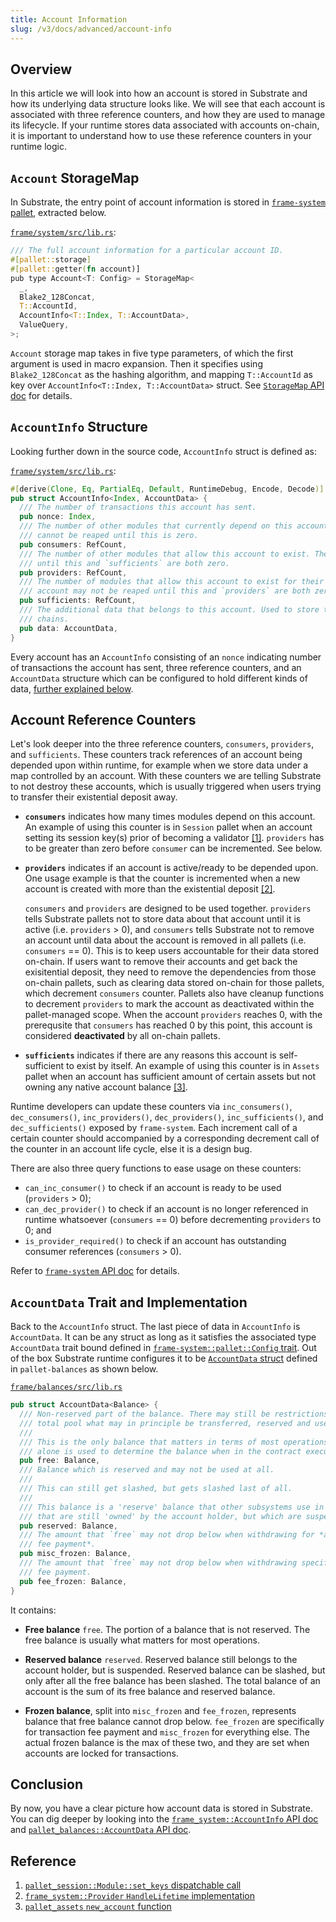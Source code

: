 ```yaml
---
title: Account Information
slug: /v3/docs/advanced/account-info
---
```


## Overview

In this article we will look into how an account is stored in Substrate and how its underlying data
structure looks like. We will see that each account is associated with three reference counters, and
how they are used to manage its lifecycle. If your runtime stores data associated with accounts
on-chain, it is important to understand how to use these reference counters in your runtime logic.

## `Account` StorageMap

In Substrate, the entry point of account information is stored in
[`frame-system` pallet](https://substrate.dev/rustdocs/latest/frame_system),
extracted below.

[`frame/system/src/lib.rs`](https://substrate.dev/rustdocs/latest/src/frame_system/lib.rs.html#530):

```rust
/// The full account information for a particular account ID.
#[pallet::storage]
#[pallet::getter(fn account)]
pub type Account<T: Config> = StorageMap<
  _,
  Blake2_128Concat,
  T::AccountId,
  AccountInfo<T::Index, T::AccountData>,
  ValueQuery,
>;
```

`Account` storage map takes in five type parameters, of which the first argument is used in macro
expansion. Then it specifies using `Blake2_128Concat` as the hashing algorithm, and mapping
`T::AccountId` as key over `AccountInfo<T::Index, T::AccountData>` struct. See
[`StorageMap` API doc](https://substrate.dev/rustdocs/latest/frame_support/storage/types/struct.StorageMap.html#impl)
for details.

## `AccountInfo` Structure

Looking further down in the source code, `AccountInfo` struct is defined as:

[`frame/system/src/lib.rs`](https://substrate.dev/rustdocs/latest/src/frame_system/lib.rs.html#788-803):

```rust
#[derive(Clone, Eq, PartialEq, Default, RuntimeDebug, Encode, Decode)]
pub struct AccountInfo<Index, AccountData> {
  /// The number of transactions this account has sent.
  pub nonce: Index,
  /// The number of other modules that currently depend on this account's existence. The account
  /// cannot be reaped until this is zero.
  pub consumers: RefCount,
  /// The number of other modules that allow this account to exist. The account may not be reaped
  /// until this and `sufficients` are both zero.
  pub providers: RefCount,
  /// The number of modules that allow this account to exist for their own purposes only. The
  /// account may not be reaped until this and `providers` are both zero.
  pub sufficients: RefCount,
  /// The additional data that belongs to this account. Used to store the balance(s) in a lot of
  /// chains.
  pub data: AccountData,
}
```

Every account has an `AccountInfo` consisting of an `nonce` indicating number of transactions the
account has sent, three reference counters, and an `AccountData` structure which can be configured
to hold different kinds of data, [further explained below](#accountdata-trait-and-implementation).

## Account Reference Counters

Let's look deeper into the three reference counters, `consumers`, `providers`, and `sufficients`.
These counters track references of an account being depended upon within runtime, for example when
we store data under a map controlled by an account. With these counters we are telling Substrate to
not destroy these accounts, which is usually triggered when users trying to transfer their
existential deposit away.

- **`consumers`** indicates how many times modules depend on this account. An example of using this
counter is in `Session` pallet when an account setting its session key(s) prior of becoming a
validator [[1]](#ref-session-set-keys). `providers` has to be greater than zero before `consumer`
can be incremented. See below.

- **`providers`** indicates if an account is active/ready to be depended upon. One usage example
is that the counter is incremented when a new account is created with more than the existential
deposit [[2]](#ref-system-created).

  `consumers` and `providers` are designed to be used together. `providers` tells Substrate pallets
  not to store data about that account until it is active (i.e. `providers` > 0), and `consumers`
  tells Substrate not to remove an account until data about the account is removed in all pallets
  (i.e. `consumers` == 0). This is to keep users accountable for their data stored on-chain. If
  users want to remove their accounts and get back the exisitential deposit, they need to remove
  the dependencies from those on-chain pallets, such as clearing data stored on-chain for those
  pallets, which decrement `consumers` counter. Pallets also have cleanup functions to decrement
  `providers` to mark the account as deactivated within the pallet-managed scope. When the account
  `providers` reaches 0, with the prerequsite that `consumers` has reached 0 by this point, this
  account is considered **deactivated** by all on-chain pallets.

- **`sufficients`** indicates if there are any reasons this account is self-sufficient to exist by
itself. An example of using this counter is in `Assets` pallet when an account has sufficient amount
of certain assets but not owning any native account balance [[3]](#ref-assets-new-account).

Runtime developers can update these counters via `inc_consumers()`, `dec_consumers()`,
`inc_providers()`, `dec_providers()`, `inc_sufficients()`, and `dec_sufficients()` exposed by
`frame-system`. Each increment call of a certain counter should accompanied by a corresponding decrement call of the counter in an account life cycle, else it is a design bug.

There are also three query functions to ease usage on these counters:

- `can_inc_consumer()` to check if an account is ready to be used (`providers` > 0);
- `can_dec_provider()` to check if an account is no longer referenced in runtime whatsoever
(`consumers` == 0) before decrementing `providers` to 0; and
- `is_provider_required()` to check if an account has outstanding consumer references
(`consumers` > 0).

Refer to [`frame-system` API doc](https://substrate.dev/rustdocs/latest/frame_system/pallet/struct.Pallet.html#impl-11)
for details.

## `AccountData` Trait and Implementation

Back to the `AccountInfo` struct. The last piece of data in `AccountInfo` is `AccountData`. It can be any struct as long as it satisfies the associated type `AccountData` trait bound defined in [`frame-system::pallet::Config` trait](https://substrate.dev/rustdocs/latest/frame_system/pallet/trait.Config.html#associatedtype.AccountData). Out of the box Substrate runtime configures it to be [`AccountData` struct](https://substrate.dev/rustdocs/latest/pallet_balances/struct.AccountData.html) defined in `pallet-balances` as shown below.

[`frame/balances/src/lib.rs`](https://substrate.dev/rustdocs/latest/src/pallet_balances/lib.rs.html#566-586)

```rust
pub struct AccountData<Balance> {
  /// Non-reserved part of the balance. There may still be restrictions on this, but it is the
  /// total pool what may in principle be transferred, reserved and used for tipping.
  ///
  /// This is the only balance that matters in terms of most operations on tokens. It
  /// alone is used to determine the balance when in the contract execution environment.
  pub free: Balance,
  /// Balance which is reserved and may not be used at all.
  ///
  /// This can still get slashed, but gets slashed last of all.
  ///
  /// This balance is a 'reserve' balance that other subsystems use in order to set aside tokens
  /// that are still 'owned' by the account holder, but which are suspendable.
  pub reserved: Balance,
  /// The amount that `free` may not drop below when withdrawing for *anything except transaction
  /// fee payment*.
  pub misc_frozen: Balance,
  /// The amount that `free` may not drop below when withdrawing specifically for transaction
  /// fee payment.
  pub fee_frozen: Balance,
}
```

It contains:

- **Free balance** `free`. The portion of a balance that is not reserved. The free balance is
usually what matters for most operations.

- **Reserved balance** `reserved`. Reserved balance still belongs to the account holder, but is
suspended. Reserved balance can be slashed, but only after all the free balance has been slashed.
The total balance of an account is the sum of its free balance and reserved balance.

- **Frozen balance**, split into `misc_frozen` and `fee_frozen`, represents balance that free
balance cannot drop below. `fee_frozen` are specifically for transaction fee payment and
`misc_frozen` for everything else. The actual frozen balance is the max of these two, and they are
set when accounts are locked for transactions.

## Conclusion

By now, you have a clear picture how account data is stored in Substrate. You can dig deeper by
looking into the [`frame_system::AccountInfo` API doc](https://substrate.dev/rustdocs/latest/frame_system/struct.AccountInfo.html)
and [`pallet_balances::AccountData` API doc](https://substrate.dev/rustdocs/latest/pallet_balances/struct.AccountData.html).

## Reference

1. <span id="ref-session-set-keys"></span>[`pallet_session::Module::set_keys` dispatchable call](https://substrate.dev/rustdocs/latest/src/pallet_session/lib.rs.html#508-571)
2. <span id="ref-system-created"></span>[`frame_system::Provider` `HandleLifetime` implementation](https://substrate.dev/rustdocs/latest/src/frame_system/lib.rs.html#1549-1561)
3. <span id="ref-assets-new-account"></span>[`pallet_assets` `new_account` function](https://substrate.dev/rustdocs/latest/src/pallet_assets/functions.rs.html#46-61)
